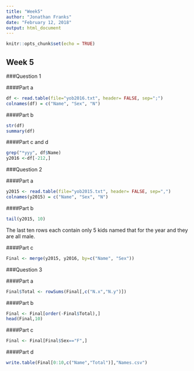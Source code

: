 ```yaml
---
title: "Week5"
author: "Jonathan Franks"
date: "February 12, 2018"
output: html_document
---
```


```r
knitr::opts_chunk$set(echo = TRUE)
```

## Week 5


###Question 1

####Part a

```r
df <- read.table(file="yob2016.txt", header= FALSE, sep=";")
colnames(df) = c("Name", "Sex", "N")
```

####Part b

```r
str(df)
summary(df)
```

####Part c and d
```r
grep("*yyy", df$Name)
y2016 <-df[-212,]
```

###Question 2

####Part a
```r
y2015 <- read.table(file="yob2015.txt", header= FALSE, sep=",")
colnames(y2015) = c("Name", "Sex", "N")
```

####Part b
```r
tail(y2015, 10)
```
The last ten rows each contain only 5 kids named that for the year and they are all male.

####Part c
```r
Final <- merge(y2015, y2016, by=c("Name", "Sex"))
```


###Question 3

####Part a
```r
Final$Total <- rowSums(Final[,c("N.x","N.y")])
```
####Part b
```r
Final <- Final[order(-Final$Total),]
head(Final,10)
```
####Part c
```r
Final <- Final[Final$Sex=="F",]
```
####Part d
```r
write.table(Final[0:10,c("Name","Total")],"Names.csv")
```


